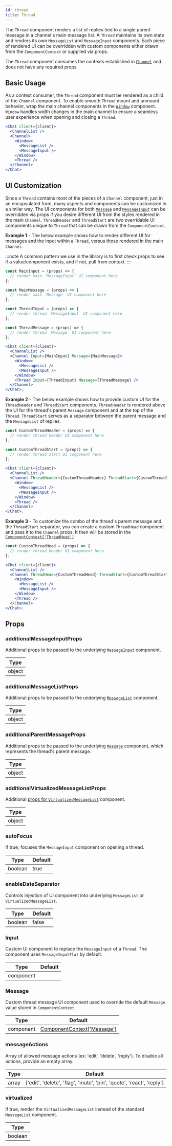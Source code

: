 ```yaml
---
id: thread
title: Thread
---
```


The `Thread` component renders a list of replies tied to a single parent message in a channel's main message list.
A `Thread` maintains its own state and renders its own `MessageList` and `MessageInput` components. Each piece of
rendered UI can be overridden with custom components either drawn from the `ComponentContext` or supplied via props.

The `Thread` component consumes the contexts established in [`Channel`](./channel.mdx) and does not have any required props.

## Basic Usage

As a context consumer, the `Thread` component must be rendered as a child of the `Channel` component. To enable
smooth `Thread` mount and unmount behavior, wrap the main channel components in the [`Window`](../utility-components/window.mdx)
component. `Window` handles width changes in the main channel to ensure a seamless user experience when opening and
closing a `Thread`.

```jsx
<Chat client={client}>
  <ChannelList />
  <Channel>
    <Window>
      <MessageList />
      <MessageInput />
    </Window>
    <Thread />
  </Channel>
</Chat>
```

## UI Customization

Since a `Thread` contains most of the pieces of a `Channel` component, just in an encapsulated form, many aspects
and components can be customized in a similar way. The UI components for both [`Message`](../message-components/message.mdx)
and [`MessageInput`](../message-input-components/message-input.mdx) can be overridden via props if you desire different
UI from the styles rendered in the main `Channel`. `ThreadHeader` and `ThreadStart` are two overridable UI
components unique to `Thread` that can be drawn from the `ComponentContext`.

**Example 1** - The below example shows how to render different UI for messages and the input within a `Thread`,
versus those rendered in the main `Channel`.

:::note
A common pattern we use in the library is to first check props to see if a value/component exists, and if not,
pull from context.
:::

```jsx
const MainInput = (props) => {
  // render main `MessageInput` UI component here
};

const MainMessage = (props) => {
  // render main `Message` UI component here
};

const ThreadInput = (props) => {
  // render thread `MessageInput` UI component here
};

const ThreadMessage = (props) => {
  // render thread `Message` UI component here
};

<Chat client={client}>
  <ChannelList />
  <Channel Input={MainInput} Message={MainMessage}>
    <Window>
      <MessageList />
      <MessageInput />
    </Window>
    <Thread Input={ThreadInput} Message={ThreadMessage} />
  </Channel>
</Chat>;
```

**Example 2** - The below example shows how to provide custom UI for the `ThreadHeader` and `ThreadStart`
components. `ThreadHeader` is rendered above the UI for the thread's parent `Message` component and at the
top of the `Thread`. `ThreadStart` serves as a separator between the parent message and the `MessageList` of replies.

```jsx
const CustomThreadHeader = (props) => {
  // render thread header UI component here
};

const CustomThreadStart = (props) => {
  // render thread start UI component here
};

<Chat client={client}>
  <ChannelList />
  <Channel ThreadHeader={CustomThreadHeader} ThreadStart={CustomThreadStart}>
    <Window>
      <MessageList />
      <MessageInput />
    </Window>
    <Thread />
  </Channel>
</Chat>;
```

**Example 3** - To customize the combo of the thread's parent message and the `ThreadStart` separator, you can create a custom `ThreadHead` component and pass it to the `Channel` props. It then will be stored in the [`ComponentContext['ThreadHead']`](../contexts/component-context.mdx/#threadhead)

```jsx
const CustomThreadHead = (props) => {
  // render thread header UI component here
};

<Chat client={client}>
  <ChannelList />
  <Channel ThreadHead={CustomThreadHead} ThreadStart={CustomThreadStart}>
    <Window>
      <MessageList />
      <MessageInput />
    </Window>
    <Thread />
  </Channel>
</Chat>;
```

## Props

### additionalMessageInputProps

Additional props to be passed to the underlying [`MessageInput`](../message-input-components/message-input.mdx) component.

| Type   |
| ------ |
| object |

### additionalMessageListProps

Additional props to be passed to the underlying [`MessageList`](./message-list.mdx) component.

| Type   |
| ------ |
| object |

### additionalParentMessageProps

Additional props to be passed to the underlying [`Message`](../message-components/message.mdx) component, which represents the
thread's parent message.

| Type   |
| ------ |
| object |

### additionalVirtualizedMessageListProps

Additional [props for `VirtualizedMessageList`](../virtualized_list/#props) component.

| Type   |
| ------ |
| object |

### autoFocus

If true, focuses the `MessageInput` component on opening a thread.

| Type    | Default |
| ------- | ------- |
| boolean | true    |

### enableDateSeparator

Controls injection of <GHComponentLink text='DateSeparator' path='/DateSeparator/DateSeparator.tsx'/> UI component into underlying `MessageList` or `VirtualizedMessageList`.

| Type    | Default |
| ------- | ------- |
| boolean | false   |

### Input

Custom UI component to replace the `MessageInput` of a `Thread`. The component uses `MessageInputFlat` by default.

| Type      | Default                                                                              |
| --------- | ------------------------------------------------------------------------------------ |
| component | <GHComponentLink text='MessageInputFlat' path='/MessageInput/MessageInputFlat.tsx'/> |

### Message

Custom thread message UI component used to override the default `Message` value stored in `ComponentContext`.

| Type      | Default                                                                  |
| --------- | ------------------------------------------------------------------------ |
| component | [ComponentContext['Message']](../contexts/component-context.mdx#message) |

### messageActions

Array of allowed message actions (ex: 'edit', 'delete', 'reply'). To disable all actions, provide an empty array.

| Type  | Default                                                              |
| ----- | -------------------------------------------------------------------- |
| array | ['edit', 'delete', 'flag', 'mute', 'pin', 'quote', 'react', 'reply'] |

### virtualized

If true, render the `VirtualizedMessageList` instead of the standard `MessageList` component.

| Type    |
| ------- |
| boolean |
